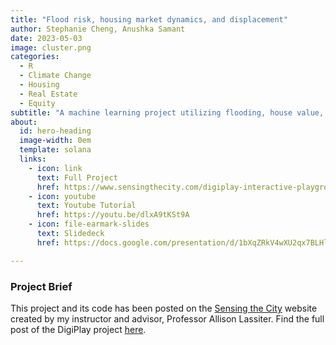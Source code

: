```yaml
---
title: "Flood risk, housing market dynamics, and displacement"
author: Stephanie Cheng, Anushka Samant
date: 2023-05-03
image: cluster.png
categories:
  - R
  - Climate Change
  - Housing
  - Real Estate
  - Equity
subtitle: "A machine learning project utilizing flooding, house value, and demographic data to analyze climate change-led displacement."
about:
  id: hero-heading
  image-width: 0em
  template: solana
  links:
    - icon: link
      text: Full Project
      href: https://www.sensingthecity.com/digiplay-interactive-playground/
    - icon: youtube
      text: Youtube Tutorial
      href: https://youtu.be/dlxA9tKSt9A
    - icon: file-earmark-slides
      text: Slidedeck
      href: https://docs.google.com/presentation/d/1bXqZRkV4wXU2qx7BLHlziYEQLyRpM2ULZ16K3bLJTJo/edit?usp=sharing

---
```


### Project Brief

This project and its code has been posted on the [Sensing the City](https://www.sensingthecity.com/) website created by my instructor and advisor, Professor Allison Lassiter. Find the full post of the DigiPlay project [here](https://www.sensingthecity.com/digiplay-interactive-playground/).


